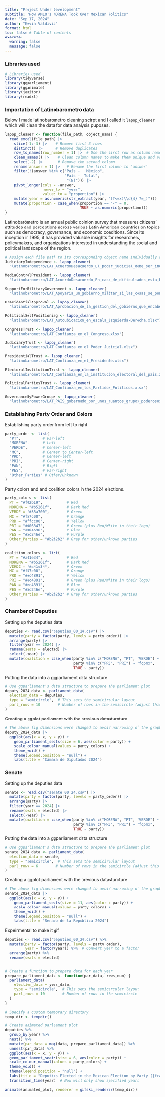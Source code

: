 ```yaml
---
title: "Project Under Development"
subtitle: "How AMLO's MORENA Took Over Mexican Politics"
date: "Sep 17, 2024"
author: "Kevin Valdivia"
format: html
toc: false # Table of contents
execute: 
  warning: false
  message: false
---
```


### Libraries used
```r
# Libraries used
library(tidyverse)
library(ggparliament)
library(gganimate)
library(janitor)
library(readxl)
```

### Importation of Latinobarometro data
Below I made latinobarometro cleaning scirpt and I called it `lapop_cleaner` which will clean the data for data analysis puposes.
```r
lapop_cleaner <- function(file_path, object_name) {
  read_excel(file_path) |> 
    slice(-1:-3) |>    # Remove first 3 rows
    distinct() |>      # Remove duplicates
    row_to_names(row_number = 1) |>  # Use the first row as column names
    clean_names() |>    # Clean column names to make them unique and valid
    select(-2) |>       # Remove the second column
    rename(answer = 1) |>   # Rename the first column to 'answer'
    filter(!(answer %in% c("País -   México", 	
                           "País -  Total", 
                            "(N)"))) |> 
    pivot_longer(cols = -answer,
                 names_to = "year",
                 values_to = "proportion") |> 
    mutate(year = as.numeric(str_extract(year, "(?<=x)\\d{4}(?=_)"))) |> 
    mutate(proportion = case_when(proportion == "-" ~ 0,
                                  TRUE ~ as.numeric(proportion)))
}
```

Latinobarómetro is an annual public opinion survey that measures citizens' attitudes and perceptions across various Latin American countries on topics such as democracy, governance, and economic conditions. Since its inception in 1995, it has provided valuable insights for researchers, policymakers, and organizations interested in understanding the social and political landscape of the region.

```r
# Assign each file path to its corresponding object name individually and clean the data
JudiciaryIndependence <- lapop_cleaner(
  "latinobarometro/LAT_AcuerdoDesacuerdo_El_poder_judicial_debe_ser_independiente_del_ejecutivo.xlsx")

MediaControlPresident <- lapop_cleaner(
  "latinobarometro/LAT_AcuerdoDesacuerdo_En_caso_de_dificultades_esta_bien_que_el_presidente_controle_los_medios_de_comunicacion.xlsx")

SupportForMilitaryGovernment <- lapop_cleaner(
  "latinobarometro/LAT_Apoyaria_un_gobierno_militar_si_las_cosas_se_ponen_muy_dificiles.xlsx")

PresidentialApproval <- lapop_cleaner(
  "latinobarometro/LAT_Aprobacion_de_la_gestion_del_gobierno_que_encabeza_el_Presidente.xlsx")

PoliticalSelfPositioning <- lapop_cleaner(
  "latinobarometro/LAT_Autoubicacion_en_escala_Izquierda-Derecha.xlsx")

CongressTrust <- lapop_cleaner(
  "latinobarometro/LAT_Confianza_en_el_Congreso.xlsx")

JudiciaryTrust <- lapop_cleaner(
  "latinobarometro/LAT_Confianza_en_el_Poder_Judicial.xlsx")

PresidentialTrust <- lapop_cleaner(
  "latinobarometro/LAT_Confianza_en_el_Presidente.xlsx")

ElectoralInstitutionTrust <- lapop_cleaner(
  "latinobarometro/LAT_Confianza_en_la_institucion_electoral_del_pais.xlsx")

PoliticalPartiesTrust <- lapop_cleaner(
  "latinobarometro/LAT_Confianza_en_los_Partidos_Politicos.xlsx")

GovernanceByPowerGroups <- lapop_cleaner(
  "latinobarometro/LAT_PAIS_gobernado_por_unos_cuantos_grupos_poderosos_en_su_propio_beneficio_o_para_el_bien_de_todo_el_pueblo.xlsx")
```





### Establishing Party Order and Colors

Establishing party order from left to right
```r
party_order <- list(
  "PT",          # Far-left
  "MORENA",      # Left
  "VERDE",       # Center-left
  "MC",          # Center to Center-left
  "PRD",         # Center-left
  "PRI",         # Center-right
  "PAN",         # Right
  "PES",         # Far-right
  "Other_Parties" # Other/Unknown
)
```

Party colors and and coalition colors in the 2024 elections.

```r
party_colors <- list(
  PT = "#f02b19",           # Red
  MORENA = "#b5261f",       # Dark Red
  VERDE = "#38a700",        # Green
  MC = "#f57c00",           # Orange
  PRD = "#ffcc00",          # Yellow
  PRI = "#006847",          # Green (plus Red/White in their logo)
  PAN = "#004a98",          # Blue
  PES = "#5c246e",          # Purple
  Other_Parties = "#b2b2b2" # Grey for other/unknown parties
)

coalition_colors <- list(
  PT = "#a41e34",           # Red
  MORENA = "#b5261f",       # Dark Red
  VERDE = "#a41e34",        # Green
  MC = "#f57c00",           # Orange
  PRD = "#ec4891",          # Yellow
  PRI = "#ec4891",          # Green (plus Red/White in their logo)
  PAN = "#ec4891",          # Blue
  PES = "#5c246e",          # Purple
  Other_Parties = "#b2b2b2" # Grey for other/unknown parties
)
```

### Chamber of Deputies

Setting up the deputies data
```r
deputies <- read.csv("deputies_00_24.csv") |> 
  mutate(party = factor(party, levels = party_order)) |> 
  arrange(party) |> 
  filter(year == 2024) |> 
  rename(seats = elected) |> 
  select(-year) |> 
  mutate(coalition = case_when(party %in% c("MORENA", "PT", "VERDE") ~ "morenacoal",
                               party %in% c("PRD", "PRI") ~ "fcpmx",
                               TRUE ~ party))
```

Putting the data into a ggparliament data structure
```r
# Use ggparliament's data structure to prepare the parliament plot
deputy_2024_data <- parliament_data(
  election_data = deputies,
  type = "semicircle",  # This sets the semicircular layout
  parl_rows = 10        # Number of rows in the semicircle (adjust this based on number of seats)
)
```

Creating a ggplot parliament with the previous datasturcture
```r
# The above fig dimensions were changed to avoid narrowing of the graph
deputy_2024_data |> 
  ggplot(aes(x = x, y = y)) +
    geom_parliament_seats(size = 6, aes(color = party)) + 
    scale_colour_manual(values = party_colors) + 
    theme_void() + 
    theme(legend.position = "null") +
    labs(title = "Cámara de Diputados 2024") 
```

### Senate

Setting up the deputies data
```r
senate <- read.csv("senate_00_24.csv") |> 
  mutate(party = factor(party, levels = party_order)) |> 
  arrange(party) |> 
  filter(year == 2024) |> 
  rename(seats = elected) |> 
  select(-year) |> 
  mutate(coalition = case_when(party %in% c("MORENA", "PT", "VERDE") ~ "morenacoal",
                               party %in% c("PRD", "PRI") ~ "fcpmx",
                               TRUE ~ party))
```

Putting the data into a ggparliament data structure
```r
# Use ggparliament's data structure to prepare the parliament plot
senate_2024_data <- parliament_data(
  election_data = senate,
  type = "semicircle",  # This sets the semicircular layout
  parl_rows = 6        # Number of rows in the semicircle (adjust this based on number of seats)
)
```

Creating a ggplot parliament with the previous datasturcture
```r
# The above fig dimensions were changed to avoid narrowing of the graph
senate_2024_data |> 
  ggplot(aes(x = x, y = y)) +
    geom_parliament_seats(size = 11, aes(color = party)) + 
    scale_colour_manual(values = party_colors) + 
    theme_void() + 
    theme(legend.position = "null") +
    labs(title = "Senado de la Republica 2024") 

```


Expeirmental to make it gif
```r
deputies <- read.csv("deputies_00_24.csv") %>%
  mutate(party = factor(party, levels = party_order),
         year = factor(year)) %>%  # Convert year to a factor
  arrange(party) %>%
  rename(seats = elected)


# Create a function to prepare data for each year
prepare_parliament_data <- function(par_data, rows_num) {
  parliament_data(
    election_data = year_data,
    type = "semicircle",  # This sets the semicircular layout
    parl_rows = 10        # Number of rows in the semicircle
  )
}

# Specify a custom temporary directory
temp_dir <- tempdir()

# Create animated parliament plot
deputies %>%
  group_by(year) %>%
  nest() %>%
  mutate(par_data = map(data, prepare_parliament_data)) %>%
  unnest(par_data) %>%
  ggplot(aes(x = x, y = y)) +
  geom_parliament_seats(size = 6, aes(color = party)) + 
  scale_colour_manual(values = party_colors) + 
  theme_void() + 
  theme(legend.position = "null") +
  labs(title = "Deputies Elected in the Mexican Election by Party ({frame_time})") +
  transition_time(year)  # Now will only show specified years

animate(animated_plot, renderer = gifski_renderer(temp_dir))

```